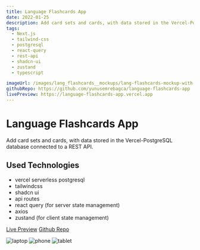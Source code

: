 ```yaml
---
title: Language Flashcards App
date: 2022-01-25
description: Add card sets and cards, with data stored in the Vercel-PostgreSQL database connected to a REST API.
tags:
  - Next.js
  - tailwind-css
  - postgresql
  - react-query
  - rest-api
  - shadcn-ui
  - zustand
  - typescript

imageUrl: /images/lang_flashcards__mockups/lang-flashcards-mockup-with-bg.png
githubRepo: https://github.com/yunusemrebagca/language-flashcards-app
livePreview: https://language-flashcards-app.vercel.app
---
```


# Language Flashcards App

Add card sets and cards, with data stored in the Vercel-PostgreSQL database connected to a REST API.

## Used Technologies

- vercel serverless postgresql
- tailwindcss
- shadcn ui
- api routes
- react query (for server state management)
- axios
- zustand (for client state management)

[Live Preview](https://language-flashcards-app.vercel.app)
[Github Repo](https://github.com/yunusemrebagca/language-flashcards-app)

![laptop](/images/lang_flashcards__mockups/laptop.png)
![phone](/images/lang_flashcards__mockups/mobile.png)
![tablet](/images/lang_flashcards__mockups/tablet.png)
